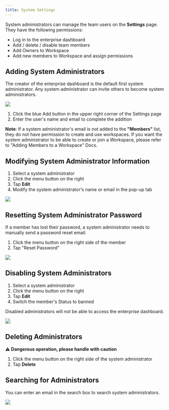 ```yaml
---
title: System Settings
---
```


System administrators can manage the team users on the **Settings** page. They have the following permissions:

* Log in to the enterprise dashboard
* Add / delete / disable team members
* Add Owners to Workspace
* Add new members to Workspace and assign permissions

## Adding System Administrators

The creator of the enterprise dashboard is the default first system administrator. Any system administrator can invite others to become system administrators.

![](/images/system-settings-1.png)

1. Click the blue Add button in the upper right corner of the Settings page
2. Enter the user's name and email to complete the addition

**Note**: If a system administrator's email is not added to the **"Members"** list, they do not have permission to create and use workspaces. If you want the system administrator to be able to create or join a Workspace, please refer to "Adding Members to a Workspace" Docs.

## Modifying System Administrator Information

1. Select a system administrator
2. Click the menu button on the right
3. Tap **Edit**
4. Modify the system administrator's name or email in the pop-up tab

![](https://assets-docs.dify.ai/2024/11/ccd6054b96e49cc609cacccc85a353f8.png)

## Resetting System Administrator Password

If a member has lost their password, a system administrator needs to manually send a password reset email.

1. Click the menu button on the right side of the member
2. Tap "Reset Password"

![](https://assets-docs.dify.ai/2024/11/4575422a53a4317f3d4e4132100196c0.png)

## Disabling System Administrators

1. Select a system administrator
2. Click the menu button on the right
3. Tap **Edit**
4. Switch the member's Status to banned

Disabled administrators will not be able to access the enterprise dashboard.

![](/images/system-settings-4.png)

## Deleting Administrators

⚠️ **Dangerous operation, please handle with caution**

1. Click the menu button on the right side of the system administrator
2. Tap **Delete**

## Searching for Administrators

You can enter an email in the search box to search system administrators.

![](https://assets-docs.dify.ai/2024/11/66420caa42c33b00716223f6b1603208.png)
